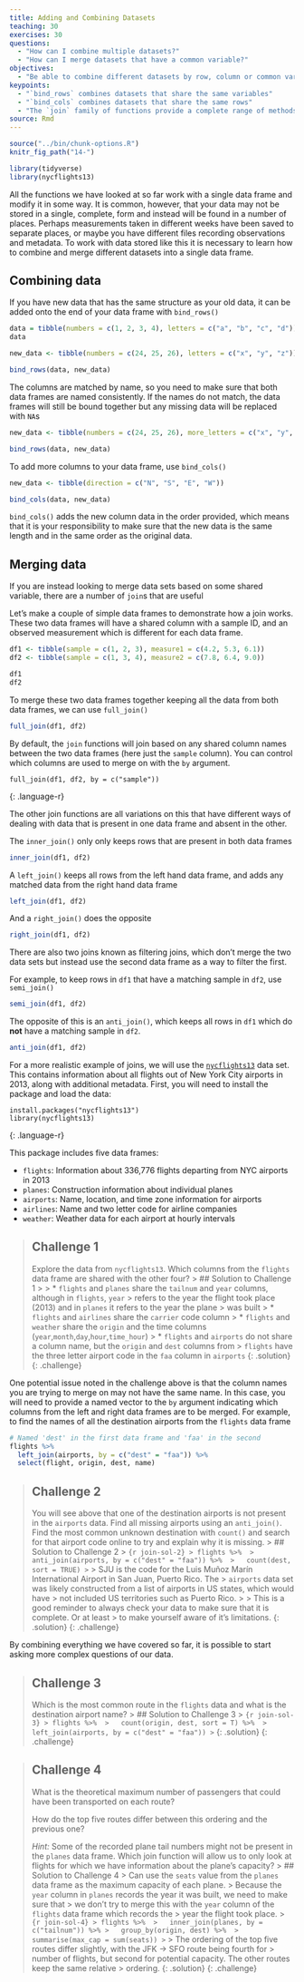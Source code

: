 ```yaml
---
title: Adding and Combining Datasets
teaching: 30
exercises: 30
questions:
  - "How can I combine multiple datasets?"
  - "How can I merge datasets that have a common variable?"
objectives:
  - "Be able to combine different datasets by row, column or common variable"
keypoints:
  - "`bind_rows` combines datasets that share the same variables"
  - "`bind_cols` combines datasets that share the same rows"
  - "The `join` family of functions provide a complete range of methods to merge datasets that share common variables"
source: Rmd
---
```


```r
source("../bin/chunk-options.R")
knitr_fig_path("14-")

library(tidyverse)
library(nycflights13)
```

All the functions we have looked at so far work with a single data frame and modify it in some way.
It is common, however, that your data may not be stored in a single, complete, form and instead will
be found in a number of places. Perhaps measurements taken in different weeks have been saved to 
separate places, or maybe you have different files recording observations and metadata. To work with
data stored like this it is necessary to learn how to combine and merge different datasets into a
single data frame.

## Combining data

If you have new data that has the same structure as your old data, it can be added onto the end of 
your data frame with `bind_rows()`

```r
data = tibble(numbers = c(1, 2, 3, 4), letters = c("a", "b", "c", "d"))
data

new_data <- tibble(numbers = c(24, 25, 26), letters = c("x", "y", "z"))

bind_rows(data, new_data)
```

The columns are matched by name, so you need to make sure that both data frames are named 
consistently. If the names do not match, the data frames will still be bound together but any missing
data will be replaced with `NA`s

```r
new_data <- tibble(numbers = c(24, 25, 26), more_letters = c("x", "y", "z"))

bind_rows(data, new_data)
```

To add more columns to your data frame, use `bind_cols()`

```r
new_data <- tibble(direction = c("N", "S", "E", "W"))

bind_cols(data, new_data)
```

`bind_cols()` adds the new column data in the order provided, which means that it is your 
responsibility to make sure that the new data is the same length and in the same order as the 
original data.

## Merging data

If you are instead looking to merge data sets based on some shared variable, there are a number of
`join`s that are useful

Let’s make a couple of simple data frames to demonstrate how a join works. These two data frames 
will have a shared column with a sample ID, and an observed measurement which is different for each
data frame.

```r
df1 <- tibble(sample = c(1, 2, 3), measure1 = c(4.2, 5.3, 6.1))
df2 <- tibble(sample = c(1, 3, 4), measure2 = c(7.8, 6.4, 9.0))

df1
df2
```

To merge these two data frames together keeping all the data from both data frames, we can use `full_join()`

```r
full_join(df1, df2)
```

By default, the `join` functions will join based on any shared column names between the two data 
frames (here just the `sample` column). You can control which columns are used to merge on with the
`by` argument.

~~~~
full_join(df1, df2, by = c("sample"))
~~~~
{: .language-r}

The other join functions are all variations on this that have different ways of dealing with data
that is present in one data frame and absent in the other.

The `inner_join()` only only keeps rows that are present in both data frames

```r
inner_join(df1, df2)
```

A `left_join()` keeps all rows from the left hand data frame, and adds any matched data from the 
right hand data frame

```r
left_join(df1, df2)
```

And a `right_join()` does the opposite

```r
right_join(df1, df2)
```

There are also two joins known as filtering joins, which don't merge the two data sets but instead 
use the second data frame as a way to filter the first.

For example, to keep rows in `df1` that have a matching sample in `df2`, use `semi_join()`

```r
semi_join(df1, df2)
```

The opposite of this is an `anti_join()`, which keeps all rows in `df1` which do **not** have a 
matching sample in `df2`.

```r
anti_join(df1, df2)
```

For a more realistic example of joins, we will use the [`nycflights13`](https://github.com/hadley/nycflights13)
data set. This contains information about all flights out of New York City airports in 2013, along
with additional metadata. First, you will need to install the package and load the data: 

~~~~
install.packages("nycflights13")
library(nycflights13)
~~~~
{: .language-r}

This package includes five data frames:

* `flights`: Information about 336,776 flights departing from NYC airports in 2013
* `planes`: Construction information about individual planes
* `airports`: Name, location, and time zone information for airports
* `airlines`: Name and two letter code for airline companies
* `weather`: Weather data for each airport at hourly intervals

> ## Challenge 1
> Explore the data from `nycflights13`. Which columns from the `flights` data frame are shared with
> the other four?
> > ## Solution to Challenge 1
> >
> > * `flights` and `planes` share the `tailnum` and `year` columns, although in `flights`, `year`
> > refers to the year the flight took place (2013) and in `planes` it refers to the year the plane
> > was built
> > * `flights` and `airlines` share the `carrier` code column
> > * `flights` and `weather` share the `origin` and the time columns (`year`,`month`,`day`,`hour`,`time_hour`)
> > * `flights` and `airports` do not share a column name, but the `origin` and `dest` columns from 
> > `flights` have the three letter airport code in the `faa` column in `airports` 
> {: .solution}
{: .challenge}

One potential issue noted in the challenge above is that the column names you are trying to merge on
may not have the same name. In this case, you will need to provide a named vector to the `by` argument
indicating which columns from the left and right data frames are to be merged. For example, to find 
the names of all the destination airports from the `flights` data frame 

```r
# Named 'dest' in the first data frame and 'faa' in the second
flights %>% 
  left_join(airports, by = c("dest" = "faa")) %>% 
  select(flight, origin, dest, name)
```

> ## Challenge 2
> You will see above that one of the destination airports is not present in the `airports` data. Find
> all missing airports using an `anti_join()`. Find the most common unknown destination with `count()`
> and search for that airport code online to try and explain why it is missing.
> > ## Solution to Challenge 2
> > ``` {r join-sol-2}
> > flights %>% 
> >   anti_join(airports, by = c("dest" = "faa")) %>% 
> >   count(dest, sort = TRUE)
> > ```
> > SJU is the code for the Luis Muñoz Marín International Airport in San Juan, Puerto Rico. The 
> > `airports` data set was likely constructed from a list of airports in US states, which would have
> > not included US territories such as Puerto Rico. 
> > 
> > This is a good reminder to always check your data to make sure that it is complete. Or at least
> > to make yourself aware of it's limitations.
> {: .solution}
{: .challenge}

By combining everything we have covered so far, it is possible to start asking more complex questions
of our data.

> ## Challenge 3
> Which is the most common route in the `flights` data and what is the destination airport name?
> > ## Solution to Challenge 3
> > ``` {r join-sol-3}
> > flights %>% 
> >   count(origin, dest, sort = T) %>% 
> >   left_join(airports, by = c("dest" = "faa"))
> > ```
> {: .solution}
{: .challenge}

> ## Challenge 4
> What is the theoretical maximum number of passengers that could have been transported on each route? 
> 
> How do the top five routes differ between this ordering and the previous one?
>
> *Hint:* Some of the recorded plane tail numbers might not be present in the `planes` data frame.
> Which join function will allow us to only look at flights for which we have information about the
> plane's capacity?
> > ## Solution to Challenge 4
> > Can use the `seats` value from the `planes` data frame as the maximum capacity of each plane. 
> > Because the `year` column in `planes` records the year it was built, we need to make sure that
> > we don't try to merge this with the `year` column of the `flights` data frame which records the
> > year the flight took place.
> > ``` {r join-sol-4}
> > flights %>% 
> >   inner_join(planes, by = c("tailnum")) %>%
> >   group_by(origin, dest) %>% 
> >   summarise(max_cap = sum(seats))
> > ```
> > The ordering of the top five routes differ slightly, with the JFK -> SFO route being fourth for
> > number of flights, but second for potential capacity. The other routes keep the same relative
> > ordering.
> {: .solution}
{: .challenge}